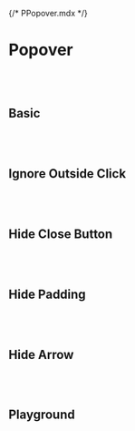 {/* PPopover.mdx */}



<Meta of={PPopoverStories} />


# Popover
<br/>
<br/>

## Basic
<Canvas of={PPopoverStories.Basic} />

<br/>
<br/>

## Ignore Outside Click

<br/>
<br/>
<Canvas of={PPopoverStories.Playground} />

## Hide Close Button

<br/>
<br/>
<Canvas of={PPopoverStories.HideCloseButton} />


## Hide Padding

<br/>
<br/>
<Canvas of={PPopoverStories.HidePadding} />

## Hide Arrow

<br/>
<br/>
<Canvas of={PPopoverStories.HideArrow} />

## Playground
<Canvas of={PPopoverStories.Playground} />
<Controls of={PPopoverStories.Playground} />

<br/>
<br/>
